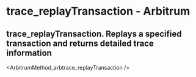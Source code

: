 # trace_replayTransaction  - Arbitrum

## trace_replayTransaction. Replays a specified transaction and returns detailed trace information


<ArbitrumMethod_arbtrace_replayTransaction />
